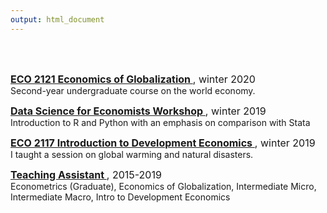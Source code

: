 ```yaml
---
output: html_document
---
```

<br>
<br>

<font size="3">[<b>ECO 2121 Economics of Globalization </b>](https://catalogue.uottawa.ca/en/courses/eco/), winter 2020</font> <br>
Second-year undergraduate course on the world economy.
<br>

<font size="3">[<b>Data Science for Economists Workshop </b>](), winter 2019</font> <br>
Introduction to R and Python with an emphasis on comparison with Stata
<br>

<font size="3">[<b>ECO 2117 Introduction to Development Economics </b>](https://catalogue.uottawa.ca/en/courses/eco/), winter 2019</font> <br>
I taught a session on global warming and natural disasters.
<br>

<font size="3">[<b>Teaching Assistant </b>](), 2015-2019</font> <br>
Econometrics (Graduate), Economics of Globalization, Intermediate Micro, Intermediate Macro, Intro to Development Economics
